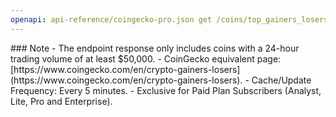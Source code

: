 ```yaml
---
openapi: api-reference/coingecko-pro.json get /coins/top_gainers_losers
---
```


<Note>
### Note
- The endpoint response only includes coins with a 24-hour trading volume of at least $50,000.
- CoinGecko equivalent page: [https://www.coingecko.com/en/crypto-gainers-losers](https://www.coingecko.com/en/crypto-gainers-losers).
- Cache/Update Frequency: Every 5 minutes.
- Exclusive for Paid Plan Subscribers (Analyst, Lite, Pro and Enterprise).
</Note>